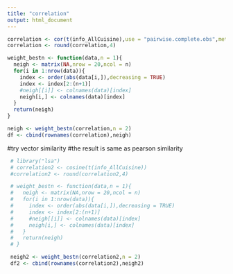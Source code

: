 ```yaml
---
title: "correlation"
output: html_document
---
```


```r
correlation <- cor(t(info_AllCuisine),use = "pairwise.complete.obs",method = "pearson")
correlation <- round(correlation,4)
```

```r
weight_bestn <- function(data,n = 1){
  neigh <- matrix(NA,nrow = 20,ncol = n)
  for(i in 1:nrow(data)){
    index <- order(abs(data[i,]),decreasing = TRUE)
    index <- index[2:(n+1)]
    #neigh[[i]] <- colnames(data)[index] 
    neigh[i,] <- colnames(data)[index] 
  }
  return(neigh)
}
```

```r
neigh <- weight_bestn(correlation,n = 2)
df <- cbind(rownames(correlation),neigh)
```







#try vector similarity
#the result is same as pearson similarity
```r
 # library("lsa")
 # correlation2 <- cosine(t(info_AllCuisine))
 #correlation2 <- round(correlation2,4)
```

```r
 # weight_bestn <- function(data,n = 1){
 #   neigh <- matrix(NA,nrow = 20,ncol = n)
 #   for(i in 1:nrow(data)){
 #     index <- order(abs(data[i,]),decreasing = TRUE)
 #     index <- index[2:(n+1)]
 #     #neigh[[i]] <- colnames(data)[index]
 #     neigh[i,] <- colnames(data)[index]
 #   }
 #   return(neigh)
 # }
```

```r
 neigh2 <- weight_bestn(correlation2,n = 2)
 df2 <- cbind(rownames(correlation2),neigh2)
```